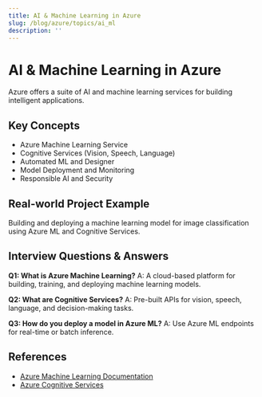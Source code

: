 ```yaml
---
title: AI & Machine Learning in Azure
slug: /blog/azure/topics/ai_ml
description: ''
---
```

# AI & Machine Learning in Azure

Azure offers a suite of AI and machine learning services for building intelligent applications.

## Key Concepts
- Azure Machine Learning Service
- Cognitive Services (Vision, Speech, Language)
- Automated ML and Designer
- Model Deployment and Monitoring
- Responsible AI and Security

## Real-world Project Example
Building and deploying a machine learning model for image classification using Azure ML and Cognitive Services.

## Interview Questions & Answers
**Q1: What is Azure Machine Learning?**
A: A cloud-based platform for building, training, and deploying machine learning models.

**Q2: What are Cognitive Services?**
A: Pre-built APIs for vision, speech, language, and decision-making tasks.

**Q3: How do you deploy a model in Azure ML?**
A: Use Azure ML endpoints for real-time or batch inference.

## References
- [Azure Machine Learning Documentation](https://learn.microsoft.com/en-us/azure/machine-learning/)
- [Azure Cognitive Services](https://learn.microsoft.com/en-us/azure/cognitive-services/)
